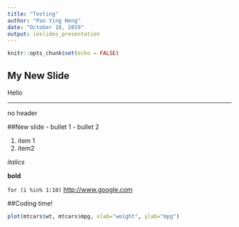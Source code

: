 ```yaml
---
title: "Testing"
author: "Pao Ying Heng"
date: "October 18, 2019"
output: ioslides_presentation
---
```


```r
knitr::opts_chunk$set(echo = FALSE)
```

## My New Slide
Hello

*** 
no header

##New slide
- bullet 1
- bullet 2

1. item 1
2. item2 

*italics*

**bold**

`for (i %in% 1:10)`
<http://www.google.com>


##Coding time!
```r
plot(mtcars$wt, mtcars$mpg, xlab="weight", ylab="mpg")
```


